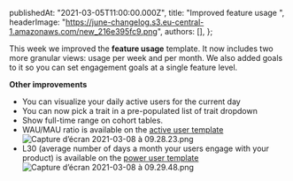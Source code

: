 
  publishedAt: "2021-03-05T11:00:00.000Z",
  title: "Improved feature usage ",
  headerImage:
    "https://june-changelog.s3.eu-central-1.amazonaws.com/new_216e395fc9.png",
  authors: [],
};

This week we improved the **feature usage** template. It now includes two more granular views: usage per week and per month.
We also added goals to it so you can set engagement goals at a single feature level.

**Other improvements**

- You can visualize your daily active users for the current day
- You can now pick a trait in a pre-populated list of trait dropdown
- Show full-time range on cohort tables.
- WAU/MAU ratio is available on the [active user template](https://june.so/template/active-users)
  ![Capture d’écran 2021-03-08 à 09.28.23.png](https://june-changelog.s3.eu-central-1.amazonaws.com/Capture_d_ecran_2021_03_08_a_09_28_23_dd65b8ab1f.png)
- L30 (average number of days a month your users engage with your product) is available on the [power user template](https://june.so/template/power-users)
  ![Capture d’écran 2021-03-08 à 09.29.48.png](https://june-changelog.s3.eu-central-1.amazonaws.com/Capture_d_ecran_2021_03_08_a_09_29_48_389f2dd0e5.png)


